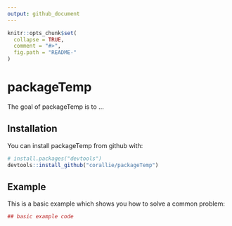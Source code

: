 ```yaml
---
output: github_document
---
```


<!-- README.md is generated from README.Rmd. Please edit that file -->

```r
knitr::opts_chunk$set(
  collapse = TRUE,
  comment = "#>",
  fig.path = "README-"
)
```

# packageTemp

The goal of packageTemp is to ...

## Installation

You can install packageTemp from github with:

```r
# install.packages("devtools")
devtools::install_github("corallie/packageTemp")

```

## Example

This is a basic example which shows you how to solve a common problem:

```r
## basic example code
```
